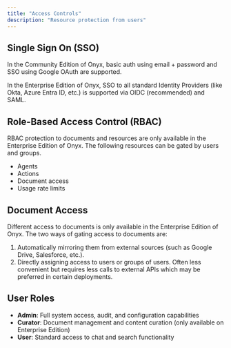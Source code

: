 ```yaml
---
title: "Access Controls"
description: "Resource protection from users"
---
```



## Single Sign On (SSO)
In the Community Edition of Onyx, basic auth using email + password and SSO using Google OAuth are supported.

In the Enterprise Edition of Onyx, SSO to all standard Identity Providers (like Okta, Azure Entra ID, etc.) is supported via OIDC (recommended) and SAML.


## Role-Based Access Control (RBAC)
RBAC protection to documents and resources are only available in the Enterprise Edition of Onyx. The following resources can be gated by users and groups.
- Agents
- Actions
- Document access
- Usage rate limits

## Document Access
Different access to documents is only available in the Enterprise Edition of Onyx. The two ways of gating access to documents are:

1. Automatically mirroring them from external sources (such as Google Drive, Salesforce, etc.).
2. Directly assigning access to users or groups of users. Often less convenient but requires less calls to external APIs which may be preferred in certain deployments.

## User Roles
- **Admin**: Full system access, audit, and configuration capabilities
- **Curator**: Document management and content curation (only available on Enterprise Edition)
- **User**: Standard access to chat and search functionality
